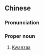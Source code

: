 ==Chinese==
{{zh-forms|s=宽扎}}

===Pronunciation===
{{zh-pron
|m=Kuānzhá
|cat=pn
}}

===Proper noun===
{{zh-proper noun}}

# [[Kwanzaa]]